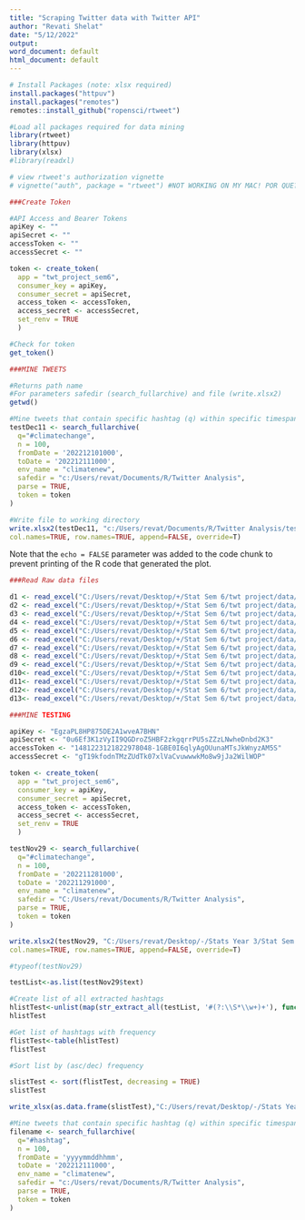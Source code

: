 ```yaml
---
title: "Scraping Twitter data with Twitter API"
author: "Revati Shelat"
date: "5/12/2022"
output:
word_document: default
html_document: default
---
```


```r

# Install Packages (note: xlsx required)
install.packages("httpuv")
install.packages("remotes")
remotes::install_github("ropensci/rtweet")

#Load all packages required for data mining
library(rtweet)
library(httpuv)
library(xlsx)
#library(readxl)

# view rtweet's authorization vignette
# vignette("auth", package = "rtweet") #NOT WORKING ON MY MAC! POR QUE? >:C

```

```r

###Create Token

#API Access and Bearer Tokens
apiKey <- ""
apiSecret <- ""
accessToken <- ""
accessSecret <- ""

token <- create_token(
  app = "twt_project_sem6",
  consumer_key = apiKey,
  consumer_secret = apiSecret,
  access_token <- accessToken,
  access_secret <- accessSecret,
  set_renv = TRUE
  )

#Check for token
get_token()

```

```r

###MINE TWEETS

#Returns path name
#For parameters safedir (search_fullarchive) and file (write.xlsx2)
getwd()

#Mine tweets that contain specific hashtag (q) within specific timespan
testDec11 <- search_fullarchive(
  q="#climatechange",
  n = 100,
  fromDate = '202212101000',
  toDate = '202212111000',
  env_name = "climatenew",
  safedir = "c:/Users/revat/Documents/R/Twitter Analysis",
  parse = TRUE,
  token = token
)

#Write file to working directory
write.xlsx2(testDec11, "c:/Users/revat/Documents/R/Twitter Analysis/testDec11.xlsx", sheetName="testDec11",
col.names=TRUE, row.names=TRUE, append=FALSE, override=T)

```
Note that the `echo = FALSE` parameter was added to the code chunk to prevent printing of the R code that generated the plot.

```r

###Read Raw data files 

d1 <- read_excel("C:/Users/revat/Desktop/+/Stat Sem 6/twt project/data/RD1031.xlsx")
d2 <- read_excel("C:/Users/revat/Desktop/+/Stat Sem 6/twt project/data/RD1101.xlsx")
d3 <- read_excel("C:/Users/revat/Desktop/+/Stat Sem 6/twt project/data/RD1102.xlsx")
d4 <- read_excel("C:/Users/revat/Desktop/+/Stat Sem 6/twt project/data/RD1103.xlsx")
d5 <- read_excel("C:/Users/revat/Desktop/+/Stat Sem 6/twt project/data/RD1104.xlsx")
d6 <- read_excel("C:/Users/revat/Desktop/+/Stat Sem 6/twt project/data/RD1105.xlsx")
d7 <- read_excel("C:/Users/revat/Desktop/+/Stat Sem 6/twt project/data/RD1106.xlsx")
d8 <- read_excel("C:/Users/revat/Desktop/+/Stat Sem 6/twt project/data/RD1107.xlsx")
d9 <- read_excel("C:/Users/revat/Desktop/+/Stat Sem 6/twt project/data/RD1108.xlsx")
d10<- read_excel("C:/Users/revat/Desktop/+/Stat Sem 6/twt project/data/RD1109.xlsx")
d11<- read_excel("C:/Users/revat/Desktop/+/Stat Sem 6/twt project/data/RD1110.xlsx")
d12<- read_excel("C:/Users/revat/Desktop/+/Stat Sem 6/twt project/data/RD1111.xlsx")
d13<- read_excel("C:/Users/revat/Desktop/+/Stat Sem 6/twt project/data/RD1112.xlsx")

```

```r

###MINE TESTING

apiKey <- "EgzaPL8HP875DE2A1wveA7BHN"
apiSecret <- "0u6Ef3K1zVyII9QGDroZ5HBF2zkgqrrPU5sZZzLNwheDnbd2K3"
accessToken <- "1481223121822978048-1GBE0I6qlyAgOUunaMTsJkWnyzAM5S"
accessSecret <- "gT19kfodnTMzZUdTk07xlVaCvuwwwkMo8w9jJa2WilWOP"

token <- create_token(
  app = "twt_project_sem6",
  consumer_key = apiKey,
  consumer_secret = apiSecret,
  access_token <- accessToken,
  access_secret <- accessSecret,
  set_renv = TRUE
  )

testNov29 <- search_fullarchive(
  q="#climatechange",
  n = 100,
  fromDate = '202211281000',
  toDate = '202211291000',
  env_name = "climatenew",
  safedir = "C:/Users/revat/Documents/R/Twitter Analysis",
  parse = TRUE,
  token = token
)

write.xlsx2(testNov29, "C:/Users/revat/Desktop/-/Stats Year 3/Stat Sem 6/twt project/data/nov2922test.xlsx", sheetName="Nov 29th, 2022 test",
col.names=TRUE, row.names=TRUE, append=FALSE, override=T)

#typeof(testNov29)

testList<-as.list(testNov29$text)

#Create list of all extracted hashtags
hlistTest<-unlist(map(str_extract_all(testList, '#(?:\\S*\\w+)+'), function(x) tolower(str_replace(x, "^#+", "#"))))
hlistTest

#Get list of hashtags with frequency
flistTest<-table(hlistTest)
flistTest

#Sort list by (asc/dec) frequency

slistTest <- sort(flistTest, decreasing = TRUE)
slistTest

write_xlsx(as.data.frame(slistTest),"C:/Users/revat/Desktop/-/Stats Year 3/Stat Sem 6/twt project/testnov29hastags.xlsx")

```

```r

#Mine tweets that contain specific hashtag (q) within specific timespan
filename <- search_fullarchive(
  q="#hashtag",
  n = 100,
  fromDate = 'yyyymmddhhmm', 
  toDate = '202212111000',
  env_name = "climatenew",
  safedir = "c:/Users/revat/Documents/R/Twitter Analysis",
  parse = TRUE,
  token = token
)

```

